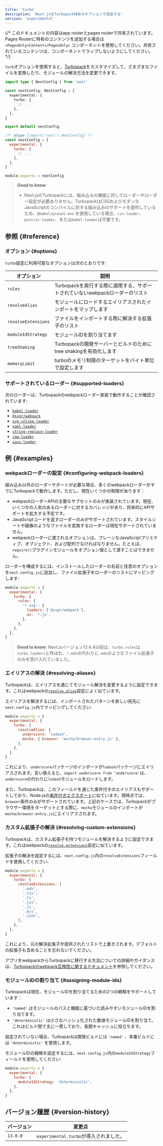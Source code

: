 ```yaml
---
title: 'turbo'
description: 'Next.jsをTurbopack特有のオプションで設定する'
version: 'experimental'
---
```


{/* このドキュメントの内容はapp routerとpages routerで共有されています。Pages Routerに特有のコンテンツを追加する場合は `<PagesOnly>Content</PagesOnly>` コンポーネントを使用してください。共有されているコンテンツは、コンポーネントでラップしないようにしてください。 */}

`turb`オプションを使用すると、[Turbopack](/docs/app/api-reference/turbopack)をカスタマイズして、さまざまなファイルを変換したり、モジュールの解決方法を変更できます。

<Tabs>
<TabItem value="ts" label="TypeScript">

```ts title="next.config.ts" switcher
import type { NextConfig } from 'next'

const nextConfig: NextConfig = {
  experimental: {
    turbo: {
      // ...
    },
  },
}

export default nextConfig
```

</TabItem>
<TabItem value="js" label="JavaScript">

```js title="next.config.js" switcher
/** @type {import('next').NextConfig} */
const nextConfig = {
  experimental: {
    turbo: {
      // ...
    },
  },
}

module.exports = nextConfig
```

</TabItem>
</Tabs>

> **Good to know**:
>
> - Next.jsのTurbopackには、組み込みの機能に対してローダーやローダー設定が必要ありません。TurbopackはCSSおよびモダンなJavaScriptのコンパイルに対する組み込みのサポートを提供しているため、`@babel/preset-env` を使用している場合、`css-loader`、`postcss-loader`、または`babel-loader`は不要です。

## 参照 {#reference}

### オプション {#options}

`turbo`設定に利用可能なオプションは次のとおりです:

| オプション          | 説明                                                                         |
| ------------------- | ---------------------------------------------------------------------------- |
| `rules`             | Turbopackを実行する際に適用する、サポートされていないwebpackローダーのリスト |
| `resolveAlias`      | モジュールにロードするエイリアスされたインポートをマップします               |
| `resolveExtensions` | ファイルをインポートする際に解決する拡張子のリスト                           |
| `moduleIdStrategy`  | モジュールIDを割り当てます                                                   |
| `treeShaking`       | Turbopackの開発サーバーとビルドのためにtree shakingを有効化します            |
| `memoryLimit`       | turboのメモリ制限のターゲットをバイト単位で設定します                        |

### サポートされているローダー {#supported-loaders}

次のローダーは、Turbopackのwebpackローダー実装で動作することが確認されています:

- [`babel-loader`](https://www.npmjs.com/package/babel-loader)
- [`@svgr/webpack`](https://www.npmjs.com/package/@svgr/webpack)
- [`svg-inline-loader`](https://www.npmjs.com/package/svg-inline-loader)
- [`yaml-loader`](https://www.npmjs.com/package/yaml-loader)
- [`string-replace-loader`](https://www.npmjs.com/package/string-replace-loader)
- [`raw-loader`](https://www.npmjs.com/package/raw-loader)
- [`sass-loader`](https://www.npmjs.com/package/sass-loader)

## 例 {#examples}

### webpackローダーの設定 {#configuring-webpack-loaders}

組み込み以外のローダーサポートが必要な場合、多くのwebpackローダーがすでにTurbopackで動作します。ただし、現在いくつかの制限があります：

- webpackローダーAPIの主要なサブセットのみが実装されています。現在、いくつかの人気のあるローダーに対するカバレッジがあり、将来的にAPIサポートを拡大する予定です。
- JavaScriptコードを返すローダーのみがサポートされています。スタイルシートや画像のようなファイルを変換するローダーは現在サポートされていません。
- webpackローダーに渡されるオプションは、プレーンなJavaScriptプリミティブ、オブジェクト、および配列でなければなりません。たとえば、`require()`プラグインモジュールをオプション値として渡すことはできません。

ローダーを構成するには、インストールしたローダーの名前と任意のオプションを`next.config.js`に追加し、ファイル拡張子をローダーのリストにマッピングします:

```js title="next.config.js"
module.exports = {
  experimental: {
    turbo: {
      rules: {
        '*.svg': {
          loaders: ['@svgr/webpack'],
          as: '*.js',
        },
      },
    },
  },
}
```

> **Good to know**: Next.jsバージョン13.4.4以前は、`turbo.rules`は`turbo.loaders`と呼ばれ、`*.mdx`の代わりに`.mdx`のようなファイル拡張子のみを受け入れていました。

### エイリアスの解決 {#resolving-aliases}

Turbopackは、エイリアスを通じてモジュール解決を変更するように設定できます。これはwebpackの[`resolve.alias`](https://webpack.js.org/configuration/resolve/#resolvealias)設定によく似ています。

エイリアスを解決するには、インポートされたパターンを新しい宛先に`next.config.js`内でマッピングしてください:

```js title="next.config.js"
module.exports = {
  experimental: {
    turbo: {
      resolveAlias: {
        underscore: 'lodash',
        mocha: { browser: 'mocha/browser-entry.js' },
      },
    },
  },
}
```

これにより、`underscore`パッケージのインポートが`lodash`パッケージにエイリアスされます。言い換えると、`import underscore from 'underscore'`は、`underscore`の代わりに`lodash`モジュールをロードします。

また、Turbopackは、このフィールドを通じた条件付きのエイリアスもサポートしており、Node.jsの[条件付きエクスポート](https://nodejs.org/docs/latest-v18.x/api/packages.html#conditional-exports)に似ています。現時点では、`browser`条件のみがサポートされています。上記のケースでは、Turbopackがブラウザー環境をターゲットとする際に、`mocha`モジュールのインポートが`mocha/browser-entry.js`にエイリアスされます。

### カスタム拡張子の解決 {#resolving-custom-extensions}

Turbopackは、カスタム拡張子を持つモジュールを解決するように設定できます。これはwebpackの[`resolve.extensions`](https://webpack.js.org/configuration/resolve/#resolveextensions)設定に似ています。

拡張子の解決を設定するには、`next.config.js`内の`resolveExtensions`フィールドを使用してください:

```js title="next.config.js"
module.exports = {
  experimental: {
    turbo: {
      resolveExtensions: [
        '.mdx',
        '.tsx',
        '.ts',
        '.jsx',
        '.js',
        '.mjs',
        '.json',
      ],
    },
  },
}
```

これにより、元の解決拡張子が提供されたリストで上書きされます。デフォルトの拡張子も含めることを忘れないでください。

アプリをwebpackからTurbopackに移行する方法についての詳細やガイダンスは、[Turbopackのwebpack互換性に関するドキュメント](https://turbo.build/pack/docs/migrating-from-webpack)を参照してください。

### モジュールIDの割り当て {#assigning-module-ids}

Turbopackは現在、モジュールIDを割り当てるための2つの戦略をサポートしています：

- `'named'` はモジュールのパスと機能に基づいた読みやすいモジュールIDを割り当てます。
- `'deterministic'` は小さなハッシュ化された数値モジュールIDを割り当て、これはビルド間で主に一貫しており、長期キャッシュに役立ちます。

設定されていない場合、Turbopackは開発ビルドには `'named'` 、本番ビルドには `'deterministic'` を使用します。

モジュールIDの戦略を設定するには、`next.config.js`内の`moduleIdStrategy`フィールドを使用してください:

```js title="next.config.js"
module.exports = {
  experimental: {
    turbo: {
      moduleIdStrategy: 'deterministic',
    },
  },
}
```

## バージョン履歴 {#version-history}

| バージョン | 変更点                                 |
| ---------- | -------------------------------------- |
| `13.0.0`   | `experimental.turbo`が導入されました。 |
